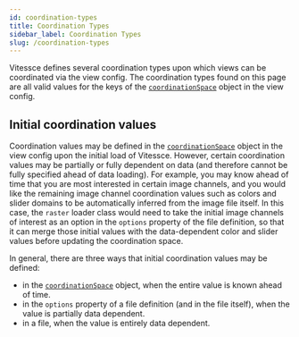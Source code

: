 ```yaml
---
id: coordination-types
title: Coordination Types
sidebar_label: Coordination Types
slug: /coordination-types
---
```


Vitessce defines several coordination types upon which views can be coordinated via the view config. The coordination types found on this page are all valid values for the keys of the [`coordinationSpace`](/docs/view-config-json/#coordinationspace) object in the view config.

<AutogeneratedCoordinationTypes/>

## Initial coordination values

Coordination values may be defined in the [`coordinationSpace`](/docs/view-config-json/#coordinationspace) object in the view config upon the initial load of Vitessce. However, certain coordination values may be partially or fully dependent on data (and therefore cannot be fully specified ahead of data loading). For example, you may know ahead of time that you are most interested in certain image channels, and you would like the remaining image channel coordination values such as colors and slider domains to be automatically inferred from the image file itself. In this case, the `raster` loader class would need to take the initial image channels of interest as an option in the `options` property of the file definition, so that it can merge those initial values with the data-dependent color and slider values before updating the coordination space.

In general, there are three ways that initial coordination values may be defined:
- in the [`coordinationSpace`](/docs/view-config-json/#coordinationspace) object, when the entire value is known ahead of time.
- in the `options` property of a file definition (and in the file itself), when the value is partially data dependent.
- in a file, when the value is entirely data dependent.
